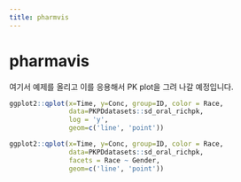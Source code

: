 ```yaml
---
title: pharmvis
---
```


# pharmavis

여기서 예제를 올리고 이를 응용해서 PK plot을 그려 나갈 예정입니다.

```r
ggplot2::qplot(x=Time, y=Conc, group=ID, color = Race, 
               data=PKPDdatasets::sd_oral_richpk, 
               log = 'y',
               geom=c('line', 'point'))
```

```r
ggplot2::qplot(x=Time, y=Conc, group=ID, color = Race, 
               data=PKPDdatasets::sd_oral_richpk, 
               facets = Race ~ Gender,
               geom=c('line', 'point'))
```


